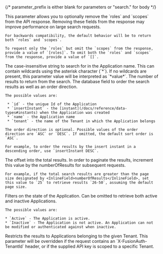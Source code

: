
{/*  parameter_prefix is either blank for parameters or "search." for body */}

<APIBlock>
  <APIField name="expand" type="Array<String>" optional defaults="[roles, scopes]" since="1.50.0">
    This parameter allows you to optionally remove the `roles` and `scopes` from the API response. Removing these fields from the response may improve performance on large search requests.

    For backwards compatibility, the default behavior will be to return both `roles` and `scopes`.

    To request only the `roles` but omit the `scopes` from the response, provide a value of `[roles]`. To omit both the `roles` and `scopes` from the response, provide a value of `[]`.
  </APIField>
  <APIField name={ props.parameter_prefix + "name" } type="String" optional>
    The case-insensitive string to search for in the Application name. This can contain wildcards using the asterisk character (`*`). If no wildcards are present, this parameter value will be interpreted as `*value*`.
  </APIField>
  <APIField name={ props.parameter_prefix + "numberOfResults" } type="Integer" optional defaults="25">
    The number of results to return from the search.
  </APIField>
  <APIField name={ props.parameter_prefix + "orderBy" } type="String" optional defaults="name ASC">
    The database field to order the search results as well as an order direction.

    The possible values are:

     * `id` - the unique Id of the Application
     * `insertInstant` - the [instant](/docs/reference/data-types#instants) when the Application was created
     * `name` - the Application name
     * `tenant` - the name of the Tenant in which the Application belongs

    The order direction is optional. Possible values of the order direction are `ASC` or `DESC`. If omitted, the default sort order is `ASC`.

    For example, to order the results by the insert instant in a descending order, use `insertInstant DESC`.
  </APIField>
  <APIField name={ props.parameter_prefix + "startRow" } type="Integer" optional defaults="0">
    The offset into the total results. In order to paginate the results, increment this value by the <InlineField>numberOfResults</InlineField> for subsequent requests.

    For example, if the total search results are greater than the page size designated by <InlineField>numberOfResults</InlineField>, set this value to `25` to retrieve results `26-50`, assuming the default page size.
  </APIField>
  <APIField name={ props.parameter_prefix + "state" } type="String" optional>
    Filters on the state of the Application. Can be omitted to retrieve both active and inactive Applications.

    The possible values are:

    * `Active` - The Application is active.
    * `Inactive` - The Application is not active. An Application can not be modified or authenticated against when inactive.
  </APIField>
  <APIField name={ props.parameter_prefix + "tenantId" } type="UUID" optional>
    Restricts the results to Applications belonging to the given Tenant. This parameter will be overridden if the request contains an `X-FusionAuth-TenantId` header, or if the supplied API key is scoped to a specific Tenant.
  </APIField>
</APIBlock>

